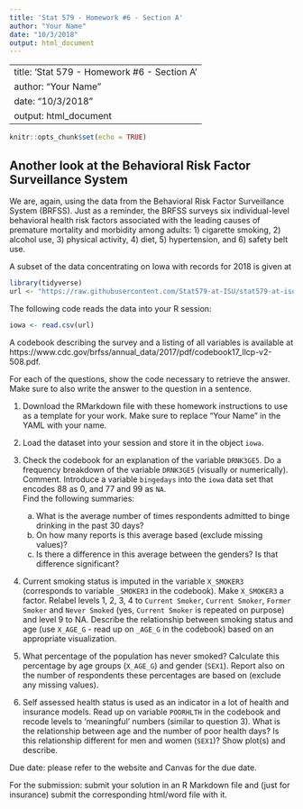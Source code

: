 ```yaml
---
title: 'Stat 579 - Homework #6 - Section A'
author: "Your Name"
date: "10/3/2018"
output: html_document
---
```


---
title: 'Stat 579 - Homework #6 - Section A'
author: "Your Name"
date: "10/3/2018"
output: html_document
---

```r
knitr::opts_chunk$set(echo = TRUE)
```

## Another look at the Behavioral Risk Factor Surveillance System 

We are, again, using the data from the Behavioral Risk Factor Surveillance System (BRFSS). Just as a reminder, the BRFSS surveys six individual-level behavioral health risk factors associated with the leading causes of premature mortality and morbidity among adults: 1) cigarette smoking, 2) alcohol use, 3) physical activity, 4) diet, 5) hypertension, and 6) safety belt use. 

A subset of the data concentrating on Iowa with records for 2018 is given at
```r
library(tidyverse)
url <- "https://raw.githubusercontent.com/Stat579-at-ISU/stat579-at-isu.github.io/master/homework/data/brfss-iowa-2018.csv"
```

The following code reads the data into your R session:
```r
iowa <- read.csv(url)
```


A codebook describing the survey and a listing of all variables is available at https://www.cdc.gov/brfss/annual_data/2017/pdf/codebook17_llcp-v2-508.pdf.

For each of the questions, show the code necessary to retrieve the answer. 
Make sure to also write the answer to the question in a sentence.

1. Download the RMarkdown file with these homework instructions to use as a template for your work.
Make sure to replace "Your Name" in the YAML with your name.
2. Load the dataset into your session and store it in the object `iowa`.
3. Check the codebook for an explanation of the variable `DRNK3GE5`. Do a frequency breakdown of the variable `DRNK3GE5` (visually or numerically). Comment.
Introduce a variable `bingedays` into the `iowa` data set that encodes 88 as 0, and 77 and 99 as `NA`. <br>
<!--Hint: a combination of `mutate` and `ifelse` might be helpful. <br>-->
Find the following summaries:
  
    a. What is the average number of times respondents admitted to binge drinking in the past 30 days?
    b. On how many reports is this average based (exclude missing values)?
    c. Is there a difference in this average between the genders? Is that difference significant? 

4. Current smoking status is imputed in the variable `X_SMOKER3` (corresponds to variable `_SMOKER3` in the codebook). Make `X_SMOKER3` a factor.  Relabel levels 1, 2, 3, 4 to `Current Smoker`, `Current Smoker`, `Former Smoker` and `Never Smoked` (yes, `Current Smoker` is repeated on purpose) and level 9 to NA.
Describe the relationship between smoking status and age (use `X_AGE_G` - read up on `_AGE_G` in the codebook) based on an appropriate visualization. 

5. What percentage of the population has never smoked? Calculate this percentage by age groups (`X_AGE_G`) and gender (`SEX1`). Report also on the number of respondents these percentages are based on (exclude any missing values).

6. Self assessed health status is used as an indicator in a lot of health and insurance models. Read up on variable `POORHLTH` in the codebook and recode levels to 'meaningful' numbers (similar to question 3). 
What is the relationship between age and the number of  poor health days? Is this relationship different for men and women (`SEX1`)? Show plot(s) and describe.

Due date: please refer to the website and Canvas for the due date. 

For the submission: submit your solution in an R Markdown file and (just for insurance) submit the corresponding html/word file with it. 
